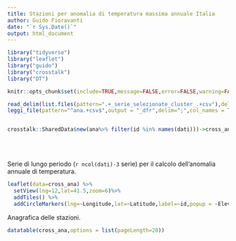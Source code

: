 ```yaml
---
title: Stazioni per anomalia di temperatura massima annuale Italia
author: Guido Fioravanti
date: "`r Sys.Date()`"
output: html_document
---
```


```r
library("tidyverse")
library("leaflet")
library("guido")
library("crosstalk")
library("DT")

knitr::opts_chunk$set(include=TRUE,message=FALSE,error=FALSE,warning=FALSE,echo=FALSE)

read_delim(list.files(pattern=".+_serie_selezionate_cluster_.+csv"),delim=";",col_names = TRUE,col_types = YYMMDD_TYPE)->dati
leggi_file(pattern="^ana.+csv$",output = "_dfr",delim=";",col_names = TRUE,col_types = cols(.default = col_character(),Latitude=col_number(),Longitude=col_number()))->ana


crosstalk::SharedData$new(ana%>% filter(id %in% names(dati)))->cross_ana
```

<br><br>

Serie di lungo periodo (`r ncol(dati)-3` serie) per il calcolo dell'anomalia annuale di temperatura.

```r
leaflet(data=cross_ana) %>%
  setView(lng=12,lat=41.5,zoom=6)%>%
  addTiles() %>%
  addCircleMarkers(lng=~Longitude,lat=~Latitude,label=~id,popup = ~Elevation)
```

Anagrafica delle stazioni.

```r
datatable(cross_ana,options = list(pageLength=20))
```